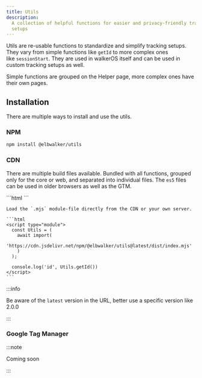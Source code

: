 ```yaml
---
title: Utils
description:
  A collection of helpful functions for easier and privacy-friendly tracking
  setups
---
```



Utils are re-usable functions to standardize and simplify tracking setups. They
vary from simple functions like&nbsp;<Link to="helper">`getId`</Link> to
more complex ones like&nbsp;<Link to="session">`sessionStart`</Link>. They are
used in walkerOS itself and can be used in custom tracking setups as well.

Simple functions are grouped on the&nbsp;<Link to="helper">Helper</Link> page,
more complex ones have their own pages.

## Installation

There are multiple ways to install and use the utils.

### NPM

```bash
npm install @elbwalker/utils
```

### CDN

There are multiple build files available. Bundled with all functions, grouped
only for the core or web, and separated into individual files. The `es5` files
can be used in older browsers as well as the GTM.

<Tabs>
  <TabItem value="script" label="Scripts" default>
    ```html
    <script src="https://cdn.jsdelivr.net/npm/@elbwalker/utils@latest/dist/index.js"></script>
    ```
  </TabItem>
  <TabItem value="module" label="Module">
    
    Load the `.mjs` module-file directly from the CDN or your own server.
    
    ```html
    <script type="module">
      const Utils = (
        await import(
          'https://cdn.jsdelivr.net/npm/@elbwalker/utils@latest/dist/index.mjs'
        )
      );
      
      console.log('id', Utils.getId())
    </script>
    ```
</TabItem>
</Tabs>
:::info

Be aware of the `latest` version in the URL, better use a specific version like
2.0.0

:::

### Google Tag Manager

:::note

Coming soon

:::
